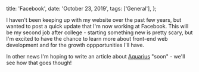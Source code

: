   title: 'Facebook',
  date: 'October 23, 2019',
  tags: ['General'],
};

I haven't been keeping up with my website over the past few years, but wanted to post a quick update that I'm now working at Facebook. This will be my second job after college - starting something new is pretty scary, but I'm excited to have the chance to learn more about front-end web development and for the growth oppportunities I'll have.

In other news I'm hoping to write an article about [Aquarius](https://github.com/ianmitchell/aquarius) "soon" - we'll see how that goes though!

